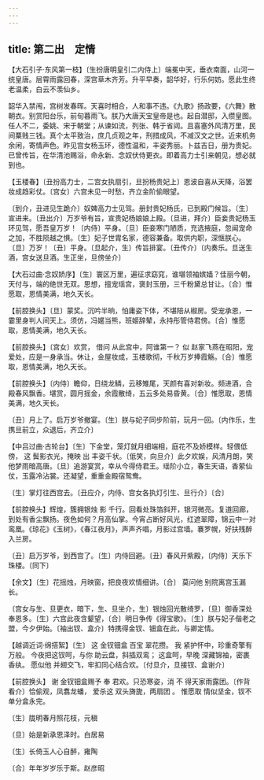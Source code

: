 ```yaml
---
---
---
```

title: 第二出　定情
---



【大石引子·东风第一枝】〔生扮唐明皇引二内侍上〕端冕中天，垂衣南面，山河一统皇唐。层霄雨露回春，深宫草木齐芳。升平早奏，韶华好，行乐何妨。愿此生终老温柔，白云不羡仙乡。

韶华入禁闱，宫树发春晖。天喜时相合，人和事不违。《九歌》扬政要，《六舞》散朝衣。别赏阳台乐，前旬暮雨飞。朕乃大唐天宝皇帝是也。起自潜邸，入缵皇图。任人不二，委姚、宋于朝堂；从谏如流，列张、韩于省闼。且喜塞外风清万里，民间粟贱三钱。真个太平致治，庶几贞观之年，刑措成风，不减汉文之世。近来机务余闲，寄情声色。昨见宫女杨玉环，德性温和，丰姿秀丽。卜兹吉日，册为贵妃。已曾传旨，在华清池赐浴，命永新、念奴伏侍更衣。即着高力士引来朝见，想必就到也。



【玉楼春】〔丑扮高力士，二宫女执扇引，旦扮杨贵妃上〕恩波自喜从天降，浴罢妆成趋彩仗。〔宫女〕六宫未见一时愁，齐立金阶偷眼望。

〔到介，丑进见生跪介〕奴婢高力士见驾。册封贵妃杨氏，已到殿门候旨。〔生〕宣进来。〔丑出介〕万岁爷有旨，宣贵妃杨娘娘上殿。〔旦进，拜介〕臣妾贵妃杨玉环见驾，愿吾皇万岁！〔内侍〕平身。〔旦〕臣妾寒门陋质，充选掖庭，忽闻宠命之加，不胜陨越之惧。〔生〕妃子世胄名家，德容兼备。取供内职，深惬朕心。〔旦〕万岁！〔丑〕平身。〔旦起介，生〕传旨排宴。〔丑传介〕〔内奏乐。旦送生酒，宫女送旦酒。生正坐，旦傍坐介〕



【大石过曲·念奴娇序】〔生〕寰区万里，遍征求窈窕，谁堪领袖嫔嫱？佳丽今朝，天付与，端的绝世无双。思想，擅宠瑶宫，褒封玉册，三千粉黛总甘让。〔合〕惟愿取，恩情美满，地久天长。

【前腔换头】〔旦〕蒙奖。沉吟半晌，怕庸姿下体，不堪陪从椒房。受宠承恩，一霎里身判人间天上。须仿，冯嫟当熊，班姬辞辇，永持彤管侍君傍。〔合〕惟愿取，恩情美满，地久天长。

【前腔换头】〔宫女〕欢赏， 借问 从此宫中，阿谁第一？ 似 赵家飞燕在昭阳，宠爱处，应是一身承当。休让，金屋妆成，玉楼歌彻，千秋万岁捧霞觞。〔合〕惟愿取，恩情美满，地久天长。

【前腔换头】〔内侍〕瞻仰，日绕龙鳞，云移雉尾，天颜有喜对新妆。频进酒，合殿春风飘香。堪赏，圆月摇金，余霞散绮，五云多处易昏黄。〔合〕惟愿取，恩情美满，地久天长。

〔丑〕月上了。启万岁爷撤宴。〔生〕朕与妃子同步阶前，玩月一回。〔内作乐，生携旦前立，众退后，齐立介〕



【中吕过曲·古轮台】〔生〕下金堂，笼灯就月细端相，庭花不及娇模样。轻偎低傍， 这 鬓影衣光，掩映 出 丰姿千状。〔低笑，向旦介〕此夕欢娱，风清月朗，笑他梦雨暗高唐。〔旦〕追游宴赏，幸从今得侍君王。瑶阶小立，春生天语，香萦仙仗，玉露冷沾裳。还凝望，重重金殿宿鸳鸯。

〔生〕掌灯往西宫去。〔丑应介，内侍、宫女各执灯引生、旦行介〕〔合〕



【前腔换头】辉煌，簇拥银烛 影 千行。回看处珠箔斜开，银河微亮。复道回廊，到处有香尘飘扬。夜色如何？月高仙掌。今宵占断好风光，红遮翠障，锦云中一对鸾凰。《琼花》《玉树》，《春江夜月》，声声齐唱，月影过宫墙。褰罗幌，好扶残醉入兰房。

〔丑〕启万岁爷，到西宫了。〔生〕内侍回避。〔丑〕春风开紫殿，〔内侍〕天乐下珠楼。〔同下〕



【余文】〔生〕花摇烛，月映窗，把良夜欢情细讲。〔合〕 莫问他 别院离宫玉漏长。

〔宫女与生、旦更衣，暗下，生、旦坐介，生〕银烛回光散绮罗，〔旦〕御香深处奉恩多。〔生〕六宫此夜含颦望，〔合〕明日争传《得宝歌》。〔生〕朕与妃子偕老之盟，今夕伊始。〔袖出钗、盒介〕特携得金钗、钿盒在此，与卿定情。



【越调近词·绵搭絮】〔生〕 这 金钗钿盒 百宝 翠花攒。 我 紧护怀中，珍重奇擎有万般。 今夜把这钗呵，与你 助云盘，斜插双鸾； 这盒呵，早晚 深藏锦袖，密裹香纨。 愿似他 并翅交飞，牢扣同心结合欢。〔付旦介，旦接钗、盒谢介〕

【前腔换头】 谢 金钗钿盒赐予 奉 君欢。只恐寒姿，消 不 得天家雨露团。〔作背看介〕恰偷观，凤翥龙蟠， 爱杀这 双头旖旎，两扇团 。 惟愿取 情似坚金，钗不单分盒永完。

〔生〕胧明春月照花枝，元稹



〔旦〕始是新承恩泽时。白居易



〔生〕长倚玉人心自醉，雍陶



〔合〕年年岁岁乐于斯。赵彦昭